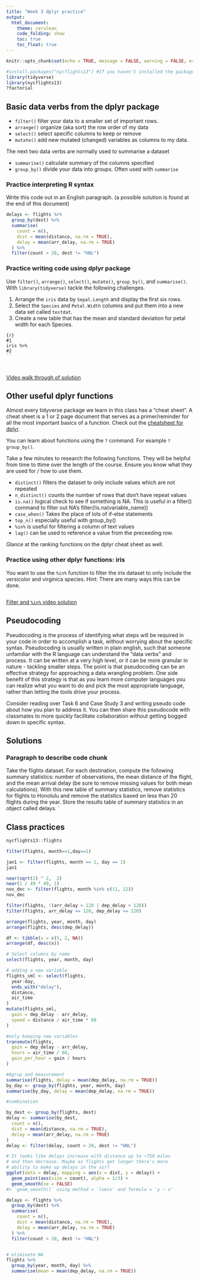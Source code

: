 ```yaml
---
title: "Week 3 dplyr practice"
output: 
  html_document:
    theme: cerulean
    code_folding: show
    toc: true
    toc_float: true
---
```


```r
knitr::opts_chunk$set(echo = TRUE, message = FALSE, warning = FALSE, error = TRUE)
```

```r
#install.packages("nycflights13") #If you haven't installed the package that contains flight data yet, you will need to do this
library(tidyverse)
library(nycflights13)
?factorial
```

## Basic data verbs from the dplyr package

-   `filter()` filter your data to a smaller set of important rows.
-   `arrange()` organize (aka sort) the row order of my data
-   `select()` select specific columns to keep or remove
-   `mutate()` add new mutated (changed) variables as columns to my data.

The next two data verbs are normally used to summarise a dataset

-   `summarise()` calculate summary of the columns specified
-   `group_by()` divide your data into groups. Often used with `summarise`

### Practice interpreting R syntax

Write this code out in an English paragraph. (a possible solution is found at the end of this document)

```r
delays <- flights %>% 
  group_by(dest) %>% 
  summarise(
    count = n(),
    dist = mean(distance, na.rm = TRUE),
    delay = mean(arr_delay, na.rm = TRUE)
  ) %>% 
  filter(count > 20, dest != "HNL")
```

### Practice writing code using dplyr package

Use `filter()`, `arrange()`, `select()`, `mutate()`, `group_by()`, and `summarise()`. With `library(tidyverse)` tackle the following challenges.

1.  Arrange the `iris` data by `Sepal.Length` and display the first six rows.
2.  Select the `Species` and `Petal.Width` columns and put them into a new data set called `testdat`.
3.  Create a new table that has the mean and standard deviation for petal width for each Species.

```{}
{r}
#1
iris %>% 
#2
``

  
```

[Video walk through of solution](https://www.loom.com/share/5bd1f46a64a840498f8a3fabaf3b608c)

## Other useful dplyr functions

Almost every tidyverse package we learn in this class has a "cheat sheet". A cheat sheet is a 1 or 2 page document that serves as a primer/reminder for all the most important basics of a function. Check out the [cheatsheet for dplyr](https://github.com/rstudio/cheatsheets/blob/master/data-transformation.pdf).

You can learn about functions using the `?` command. For example `?group_by()`.

Take a few minutes to research the following functions. They will be helpful from time to ttime over the length of the course. Ensure you know what they are used for / how to use them.

-   `distinct()` filters the dataset to only include values which are not repeated
-   `n_distinct()` counts the number of rows that don't have repeat values
-   `is.na()` logical check to see if something is NA. This is useful in a filter() command to filter out NA's filter(!is.na(variable_name))
-   `case_when()` Takes the place of lots of if-else statements
-   `top_n()` especially useful with group_by()
-   `%in%` is useful for filtering a column of text values
-   `lag()` can be used to reference a value from the preceeding row.

Glance at the ranking functions on the dplyr cheat sheet as well.

### Practice using other dplyr functions: iris

You want to use the `%in%` function to filter the iris dataset to only include the versicolor and virginica species. Hint: There are many ways this can be done.

```r

```

[Filter and `%in%` video solution](https://www.loom.com/share/774e85807c7d4c23b6d6d9109e4c42db)

## Pseudocoding

Pseudocoding is the process of identifying what steps will be required in your code in order to accomplish a task, without worrying about the specific syntax. Pseudocoding is usually written in plain english, such that someone unfamiliar with the R language can understand the "data verbs" and process. It can be written at a very high level, or it can be more granular in nature - tackling smaller steps. The point is that pseudocoding can be an effective strategy for approaching a data wrangling problem. One side benefit of this strategy is that as you learn more computer languages you can realize what you want to do and pick the most appropriate language, rather than letting the tools drive your process.

Consider reading over Task 6 and Case Study 3 and writing pseudo code about how you plan to address it. You can then share this pseudocode with classmates to more quickly facilitate collaboration without getting bogged down in specific syntax.

## Solutions

### Paragraph to describe code chunk

Take the flights dataset. For each destination, compute the following summary statistics: number of observations, the mean distance of the flight, and the mean arrival delay (be sure to remove missing values for both mean calculations). With this new table of summary statistics, remove statistics for flights to Honolulu and remove the statistics based on less than 20 flights during the year. Store the results table of summary statistics in an object called delays.
`

## Class practices
```r
nycflights13::flights


```

```r
filter(flights, month==1,day==1)

```
```r
jan1 <- filter(flights, month == 1, day == 1)
jan1
```
```r
near(sqrt(2) ^ 2,  2)
near(1 / 49 * 49, 1)
nov_dec <- filter(flights, month %in% c(11, 12))
nov_dec
```
```r
filter(flights, !(arr_delay > 120 | dep_delay > 120))
filter(flights, arr_delay <= 120, dep_delay <= 120)
```
````r
arrange(flights, year, month, day)
arrange(flights, desc(dep_delay))
````
````r

df <- tibble(x = c(5, 2, NA))
arrange(df, desc(x))


````
````r
# Select columns by name
select(flights, year, month, day)

````

````r
# adding a new variable
flights_sml <- select(flights, 
  year:day, 
  ends_with("delay"), 
  distance, 
  air_time
)
mutate(flights_sml,
  gain = dep_delay - arr_delay,
  speed = distance / air_time * 60
)

#only keeping new variables
transmute(flights,
  gain = dep_delay - arr_delay,
  hours = air_time / 60,
  gain_per_hour = gain / hours
)


````
````r

#Agrup and measurement  
summarise(flights, delay = mean(dep_delay, na.rm = TRUE))
by_day <- group_by(flights, year, month, day)
summarise(by_day, delay = mean(dep_delay, na.rm = TRUE))
````
````r
#combination 

by_dest <- group_by(flights, dest)
delay <- summarise(by_dest,
  count = n(),
  dist = mean(distance, na.rm = TRUE),
  delay = mean(arr_delay, na.rm = TRUE)
)
delay <- filter(delay, count > 20, dest != "HNL")

# It looks like delays increase with distance up to ~750 miles 
# and then decrease. Maybe as flights get longer there's more 
# ability to make up delays in the air?
ggplot(data = delay, mapping = aes(x = dist, y = delay)) +
  geom_point(aes(size = count), alpha = 1/3) +
  geom_smooth(se = FALSE)
#> `geom_smooth()` using method = 'loess' and formula = 'y ~ x'

````

````r
delays <- flights %>% 
  group_by(dest) %>% 
  summarise(
    count = n(),
    dist = mean(distance, na.rm = TRUE),
    delay = mean(arr_delay, na.rm = TRUE)
  ) %>% 
  filter(count > 20, dest != "HNL")


# eliminate NA
flights %>% 
  group_by(year, month, day) %>% 
  summarise(mean = mean(dep_delay, na.rm = TRUE))

````






